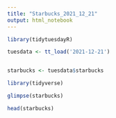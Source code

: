 ```yaml
---
title: "Starbucks_2021_12_21"
output: html_notebook
---
```


```r


library(tidytuesdayR)

tuesdata <- tt_load('2021-12-21')


starbucks <- tuesdata$starbucks


```

```r


library(tidyverse)

```

```r


glimpse(starbucks)

```

```r

head(starbucks)

```
